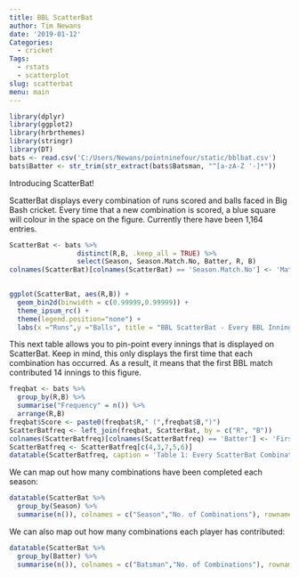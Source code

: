 ```yaml
---
title: BBL ScatterBat
author: Tim Newans
date: '2019-01-12'
Categories:
  - cricket
Tags:
  - rstats
  - scatterplot
slug: scatterbat
menu: main
---
```

```r
library(dplyr)
library(ggplot2)
library(hrbrthemes)
library(stringr)
library(DT)
bats <- read.csv('C:/Users/Newans/pointninefour/static/bblbat.csv')
bats$Batter <- str_trim(str_extract(bats$Batsman, "^[a-zA-Z '-]*"))
```

Introducing ScatterBat!

ScatterBat displays every combination of runs scored and balls faced in Big Bash cricket. Every time that a new combination is scored, a blue square will colour in the space on the figure. Currently there have been 1,164 entries.
```r
ScatterBat <- bats %>% 
                 distinct(R,B, .keep_all = TRUE) %>%
                 select(Season, Season.Match.No, Batter, R, B) 
colnames(ScatterBat)[colnames(ScatterBat) == 'Season.Match.No'] <- 'Match'

  
ggplot(ScatterBat, aes(R,B)) +
  geom_bin2d(binwidth = c(0.99999,0.99999)) +
  theme_ipsum_rc() +
  theme(legend.position="none") +
  labs(x ="Runs",y ="Balls", title = "BBL ScatterBat - Every BBL Innings Visualised")
```

This next table allows you to pin-point every innings that is displayed on ScatterBat. Keep in mind, this only displays the first time that each combination has occurred. As a result, it means that the first BBL match contributed 14 innings to this figure.

```r
freqbat <- bats %>%
  group_by(R,B) %>%
  summarise("Frequency" = n()) %>%
  arrange(R,B)
freqbat$Score <- paste0(freqbat$R," (",freqbat$B,")")
ScatterBatfreq <- left_join(freqbat, ScatterBat, by = c("R", "B"))
colnames(ScatterBatfreq)[colnames(ScatterBatfreq) == 'Batter'] <- 'First Occurrence'
ScatterBatfreq <- ScatterBatfreq[c(4,3,7,5,6)]
datatable(ScatterBatfreq, caption = 'Table 1: Every ScatterBat Combination.', rownames = FALSE)
```

We can map out how many combinations have been completed each season:

```r
datatable(ScatterBat %>% 
  group_by(Season) %>%
  summarise(n()), colnames = c("Season","No. of Combinations"), rownames = FALSE, caption = 'Table 2: Number of Combinations by BBL Season.',options = list(dom = 't'))
```

We can also map out how many combinations each player has contributed:

```r
datatable(ScatterBat %>% 
  group_by(Batter) %>%
  summarise(n()), colnames = c("Batsman","No. of Combinations"), rownames = FALSE, caption = 'Table 3: Number of Combinations by Batsman',options = list(dom = 'ft'))
```
